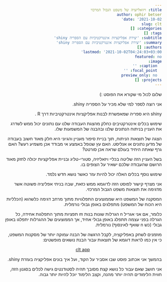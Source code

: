 ```yaml
---
title: ויזואליזציה של משפט הגבול המרכזי
author: ophir betser
date: '2021-10-02'
slug: clt
categories: []
tags: []
subtitle: 'יצירת אפליקציות אינטרקטיביות עם הספריה shiny'
summary: 'יצירת אפליקציות אינטרקטיביות עם הספריה shiny'
authors: []
lastmod: '2021-10-02T04:24:03+03:00'
featured: no
image:
  caption: ''
  focal_point: ''
  preview_only: no
projects: []
---
```


<html dir="rtl">

שלום לכול מי שקורא את הפוסט :)

אני רוצה לספר למי שלא מכיר על הספריה
shiny.

shiny
היא ספריה
שמאפשרת לבנות אפליקציות אינטרקטיביות
דרך
R
.

שימוש בכלים אינטרקטיבים כחלק מהצגת העבודה שלנו עם נתונים יכול ממש לשדרג את העניין בניתוח הנתונים שלנו ובהבנה של המשמעות שלו.

הצגה של תוצאות הניתוח, תוך בניית סיפור מעניין והגיוני היא חלק מאוד חשוב בעבודה של מדען נתונים או אנליסט. האם עץ שנופל באמצע אי מבודד אכן משמיע רעש? האם גרף שאתה היחיד בעולם שראה אכן סורטט?

בשל העניין הזה שליטה בכליי ויזאליזיה, סטורי-טליג ובניית אפליקציות יכולה לחזק מאוד הרושם שהעבודה שלכם ישאיר על הצופים בו.

שימוש נוסף בכלים האלה יכול להיות עזר כאשר נושא חדש נלמד.

אני מצרף קישור לפוסט הזה לדוגמא ממש כזאת, שבה בניתי אפליציה פשוטה אשר מדגימה את תוצאות משפט הגבול המרכזי.

המסקנה של המשפט היא שממוצעים התפלגויות מתוך מרחב דגימה כלשהוא (הכלליות היא הכוח של המשפט)
מתפלגים באופן גבולי נורמלית.

כלומר, אם אני אגריל 
n
הגרלות שונות
בנות
m
תפציות מתוך התפלגות אחידה,
כל הגרלה בפני עצמה תתפלג באופן גבולי אחיד,
אך הממוצעים של ההגרלות יתפלגו באופן גבולי
(כש n שואף לאינסוף)
נורמלית.

מוזמנים לשחק באפליקציה, לקבל הרגשה של הבנה עמוקה יותר של מסקנות המשפט, כי אין כמו לראות דוגמא של תוצאות עבור הבנת נושאים מופשטים:


<div style="text-align:center;" dir="ltr">
[clt app](https://ophir-betser.shinyapps.io/clt_app/?_ga=2.74569106.1091192915.1632655554-1160489566.1631561296)
</div>

בהמשך אני אכתוב פוסט שבו אסביר על הקוד, ועל איך בונים אפליקציה בעזרת 
shiny.

אני חושב שאם עבור כל נושא קצת מסובך תהיה לסטודנטים גישה לכלים בסגנון הזה, חווית הלימודים תהיה יותר מהנה, וקצב הלימוד יוכל להיות יותר גבוה.


